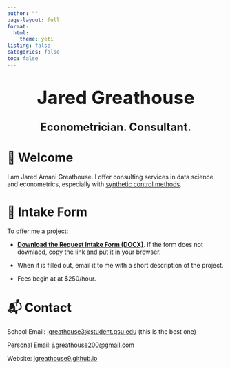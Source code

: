 ```yaml
---
author: ""
page-layout: full
format:
  html:
    theme: yeti
listing: false
categories: false
toc: false
---
```


<h1 style="text-align: center; font-size: 3em; margin-top: 1em;">Jared Greathouse</h1>
<h2 style="text-align: center; font-size: 1.8em; margin-top: 0.5em;">Econometrician. Consultant.</h2>


# 👋 Welcome

I am Jared Amani Greathouse. I offer consulting services in data science and econometrics, especially with [synthetic control methods](https://mlsynth.readthedocs.io/en/latest/).

# 📄 Intake Form

To offer me a project:

- [**Download the Request Intake Form (DOCX)**](http://jgreathouse9.github.io/files/Request_Intake_Form.docx). If the form does not downlaod, copy the link and put it in your browser. 

- When it is filled out, email it to me with a short description of the project.

- Fees begin at at $250/hour.

# 📬 Contact

School Email: [jgreathouse3@student.gsu.edu](mailto:jgreathouse3@student.gsu.edu) (this is the best one)

Personal Email: [j.greathouse200@gmail.com](mailto:j.greathouse200@gmail.com)

Website: [jgreathouse9.github.io](https://jgreathouse9.github.io)
